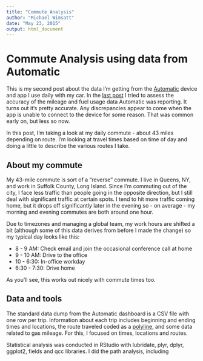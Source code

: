 ```yaml
---
title: "Commute Analysis"
author: "Michael Wimsatt"
date: "May 23, 2015"
output: html_document
---
```


# Commute Analysis using data from Automatic

This is my second post about the data I'm getting from the 
[Automatic](https://www.automatic.com/) device and app I use daily with my car. 
In the 
[last post](http://www.quantary.net/2015/02/21/validating-automatic-mileage-data.html) 
I tried to assess the accuracy of the mileage and fuel usage data Automatic was 
reporting. It turns out it's pretty accurate. Any discrepancies appear to come 
when the app is unable to connect to the device for some reason. That was common 
early on, but less so now. 

In this post, I'm taking a look at my daily commute - about 43 miles depending 
on route. I'm looking at travel times based on time of day and doing a little 
to describe the various routes I take. 

## About my commute

My 43-mile commute is sort of a "reverse" commute. I live in Queens, NY, and 
work in Suffolk County, Long Island. Since I'm commuting out of the city, I face
less traffic than people going in the opposite direction, but I still deal with 
significant traffic at certain spots. I tend to hit more traffic coming home, 
but it drops off significantly later in the evening so - on average - my 
morning and evening commutes are both around one hour.

Due to timezones and managing a global team, my work hours are shifted a bit 
(although some of this data derives from before I made the change) so my 
typical day looks like this:

* 8 - 9 AM: Check email and join the occasional conference call at home
* 9 - 10 AM: Drive to the office
* 10 - 6:30: In-office workday
* 6:30 - 7:30: Drive home

As you'll see, this works out nicely with commute times too.

## Data and tools

The standard data dump from the Automatic dashboard is a CSV file with one row 
per trip. Information about each trip includes beginning and ending times and 
locations, the route traveled coded as a 
[polyline](https://developers.google.com/maps/documentation/utilities/polylinealgorithm), 
and some data related to gas mileage. For this, I focused on times, locations 
and routes. 

Statistical analysis was conducted in RStudio with lubridate, plyr, dplyr, 
ggplot2, fields and qcc libraries. I did the path analysis, including 